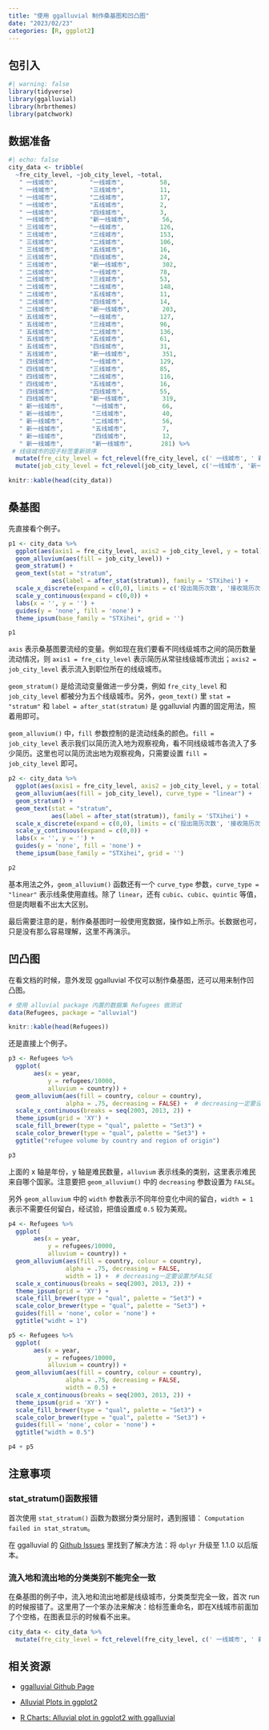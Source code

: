 ```yaml
---
title: "使用 ggalluvial 制作桑基图和凹凸图"
date: "2023/02/23"
categories: [R, ggplot2]
---
```



## 包引入

```r
#| warning: false 
library(tidyverse)
library(ggalluvial)
library(hrbrthemes)
library(patchwork)
```


## 数据准备

```r
#| echo: false
city_data <- tribble(
  ~fre_city_level, ~job_city_level, ~total, 
   " 一线城市",         "一线城市",          58,    
   " 一线城市",         "三线城市",          11,    
   " 一线城市",         "二线城市",          17,    
   " 一线城市",         "五线城市",          2,     
   " 一线城市",         "四线城市",          3,     
   " 一线城市",         "新一线城市",         56,    
   " 三线城市",         "一线城市",          126,   
   " 三线城市",         "三线城市",          153,   
   " 三线城市",         "二线城市",          106,   
   " 三线城市",         "五线城市",          16,    
   " 三线城市",         "四线城市",          24,    
   " 三线城市",         "新一线城市",         302,   
   " 二线城市",         "一线城市",          78,    
   " 二线城市",         "三线城市",          53,    
   " 二线城市",         "二线城市",          148,   
   " 二线城市",         "五线城市",          11,    
   " 二线城市",         "四线城市",          14,    
   " 二线城市",         "新一线城市",         203,   
   " 五线城市",         "一线城市",          127,   
   " 五线城市",         "三线城市",          96,    
   " 五线城市",         "二线城市",          136,   
   " 五线城市",         "五线城市",          61,    
   " 五线城市",         "四线城市",          31,    
   " 五线城市",         "新一线城市",         351,   
   " 四线城市",         "一线城市",          129,   
   " 四线城市",         "三线城市",          85,    
   " 四线城市",         "二线城市",          116,   
   " 四线城市",         "五线城市",          16,    
   " 四线城市",         "四线城市",          55,    
   " 四线城市",         "新一线城市",         319,   
   " 新一线城市",        "一线城市",          66,    
   " 新一线城市",        "三线城市",          40,    
   " 新一线城市",        "二线城市",          56,    
   " 新一线城市",        "五线城市",          7,     
   " 新一线城市",        "四线城市",          12,    
   " 新一线城市",        "新一线城市",        281) %>%
 # 线级城市的因子标签重新排序
  mutate(fre_city_level = fct_relevel(fre_city_level, c(' 一线城市', ' 新一线城市', ' 二线城市', ' 三线城市', ' 四线城市', ' 五线城市'))) %>%
  mutate(job_city_level = fct_relevel(job_city_level, c('一线城市', '新一线城市', '二线城市', '三线城市', '四线城市', '五线城市'))) 

```

```r
knitr::kable(head(city_data))
```


## 桑基图

先直接看个例子。

```r
p1 <- city_data %>%
  ggplot(aes(axis1 = fre_city_level, axis2 = job_city_level, y = total)) +
  geom_alluvium(aes(fill = job_city_level)) +
  geom_stratum() +
  geom_text(stat = "stratum",
            aes(label = after_stat(stratum)), family = 'STXihei') +
  scale_x_discrete(expand = c(0,0), limits = c('投出简历次数', '接收简历次数')) +
  scale_y_continuous(expand = c(0,0)) +
  labs(x = '', y = '') +
  guides(y = 'none', fill = 'none') +
  theme_ipsum(base_family = "STXihei", grid = '') 

p1
```

`axis` 表示桑基图要流经的变量。例如现在我们要看不同线级城市之间的简历数量流动情况，则 `axis1 = fre_city_level` 表示简历从常驻线级城市流出；`axis2 = job_city_level` 表示流入到职位所在的线级城市。

`geom_stratum()` 是给流动变量做进一步分类，例如 `fre_city_level` 和 `job_city_level` 都被分为五个线级城市。另外，`geom_text()` 里 `stat = "stratum"` 和 `label = after_stat(stratum)` 是 ggalluvial 内置的固定用法，照着用即可。

`geom_alluvium()` 中，`fill` 参数控制的是流动线条的颜色。`fill = job_city_level` 表示我们以简历流入地为观察视角，看不同线级城市各流入了多少简历。这里也可以简历流出地为观察视角，只需要设置 `fill = job_city_level` 即可。

```r
p2 <- city_data %>%
  ggplot(aes(axis1 = fre_city_level, axis2 = job_city_level, y = total)) +
  geom_alluvium(aes(fill = job_city_level), curve_type = "linear") +
  geom_stratum() +
  geom_text(stat = "stratum",
            aes(label = after_stat(stratum)), family = 'STXihei') +
  scale_x_discrete(expand = c(0,0), limits = c('投出简历次数', '接收简历次数')) +
  scale_y_continuous(expand = c(0,0)) +
  labs(x = '', y = '') +
  guides(y = 'none', fill = 'none') +
  theme_ipsum(base_family = "STXihei", grid = '') 

p2
```

基本用法之外，`geom_alluvium()` 函数还有一个 `curve_type` 参数，`curve_type =  "linear"` 表示线条使用直线。除了 `linear`，还有 `cubic`、`cubic`、`quintic` 等值，但是肉眼看不出太大区别。

最后需要注意的是，制作桑基图时一般使用宽数据，操作如上所示。长数据也可，只是没有那么容易理解，这里不再演示。


## 凹凸图

在看文档的时候，意外发现 ggalluvial 不仅可以制作桑基图，还可以用来制作凹凸图。

```r
# 使用 alluvial package 内置的数据集 Refugees 做测试
data(Refugees, package = "alluvial")

knitr::kable(head(Refugees))

```

还是直接上个例子。

```r
p3 <- Refugees %>%
  ggplot(
       aes(x = year, 
           y = refugees/10000, 
           alluvium = country)) +
  geom_alluvium(aes(fill = country, colour = country), 
                alpha = .75, decreasing = FALSE) +  # decreasing一定要设置为FALSE
  scale_x_continuous(breaks = seq(2003, 2013, 2)) +
  theme_ipsum(grid = 'XY') +
  scale_fill_brewer(type = "qual", palette = "Set3") +
  scale_color_brewer(type = "qual", palette = "Set3") +
  ggtitle("refugee volume by country and region of origin")

p3
```

上面的 x 轴是年份，y 轴是难民数量，`alluvium` 表示线条的类别，这里表示难民来自哪个国家。注意要把 `geom_alluvium()` 中的 `decreasing` 参数设置为 `FALSE`。

另外 `geom_alluvium` 中的 `width` 参数表示不同年份变化中间的留白，`width = 1` 表示不需要任何留白，经试验，把值设置成 `0.5` 较为美观。

```r
p4 <- Refugees %>%
  ggplot(
       aes(x = year, 
           y = refugees/10000, 
           alluvium = country)) +
  geom_alluvium(aes(fill = country, colour = country),
                alpha = .75, decreasing = FALSE,
                width = 1) +  # decreasing一定要设置为FALSE
  scale_x_continuous(breaks = seq(2003, 2013, 2)) +
  theme_ipsum(grid = 'XY') +
  scale_fill_brewer(type = "qual", palette = "Set3") +
  scale_color_brewer(type = "qual", palette = "Set3") +
  guides(fill = 'none', color = 'none') +
  ggtitle("widht = 1")

p5 <- Refugees %>%
  ggplot(
       aes(x = year, 
           y = refugees/10000, 
           alluvium = country)) +
  geom_alluvium(aes(fill = country, colour = country),
                alpha = .75, decreasing = FALSE,
                width = 0.5) +  
  scale_x_continuous(breaks = seq(2003, 2013, 2)) +
  theme_ipsum(grid = 'XY') +
  scale_fill_brewer(type = "qual", palette = "Set3") +
  scale_color_brewer(type = "qual", palette = "Set3") +
  guides(fill = 'none', color = 'none') +
  ggtitle("width = 0.5")

p4 + p5

```

## 注意事项

### stat_stratum()函数报错

首次使用 `stat_stratum()` 函数为数据分类分层时，遇到报错： `Computation failed in stat_stratum`。

在 ggalluvial 的 [Github Issues](https://github.com/corybrunson/ggalluvial/issues/108) 里找到了解决方法：将 `dplyr` 升级至 1.1.0 以后版本。


### 流入地和流出地的分类类别不能完全一致

在桑基图的例子中，流入地和流出地都是线级城市，分类类型完全一致，首次 run 的时候报错了。这里用了一个笨办法来解决：给标签重命名，即在X线城市前面加了个空格，在图表显示的时候看不出来。

```r
city_data <- city_data %>%
  mutate(fre_city_level = fct_relevel(fre_city_level, c(' 一线城市', ' 新一线城市', ' 二线城市', ' 三线城市', ' 四线城市', ' 五线城市')))
```




## 相关资源

* [ggalluvial Github Page](https://github.com/corybrunson/ggalluvial)

* [Alluvial Plots in ggplot2](https://corybrunson.github.io/ggalluvial/articles/ggalluvial.html)

* [R Charts: Alluvial plot in ggplot2 with ggalluvial](https://r-charts.com/flow/ggalluvial/)



